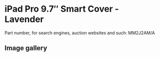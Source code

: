 
# iPad Pro 9.7″ Smart Cover - Lavender

Part number, for search engines, auction websites and such: MM2J2AM/A

## Image gallery

<div style={{ width: "768px" }}>
  <GalleryComponent
    images={[
      {
        original: "/everysource/MM2J2.png",
        thumbnail: "/everypreview/MM2J2.png",
      },
      {
        original: "/everysource/MM2J2_AV1_GOLD.png",
        thumbnail: "/everypreview/MM2J2_AV1_GOLD.png",
      },
      {
        original: "/everysource/MM2J2_AV1_ROSEGOLD.png",
        thumbnail: "/everypreview/MM2J2_AV1_ROSEGOLD.png",
      },
      {
        original: "/everysource/MM2J2_AV1_SILVER.png",
        thumbnail: "/everypreview/MM2J2_AV1_SILVER.png",
      },
      {
        original: "/everysource/MM2J2_AV1_SPACE_GRAY.png",
        thumbnail: "/everypreview/MM2J2_AV1_SPACE_GRAY.png",
      },
      {
        original: "/everysource/MM2J2_AV2.png",
        thumbnail: "/everypreview/MM2J2_AV2.png",
      },
      {
        original: "/everysource/MM2J2_AV3.png",
        thumbnail: "/everypreview/MM2J2_AV3.png",
      }
    ]}
  />
</div>